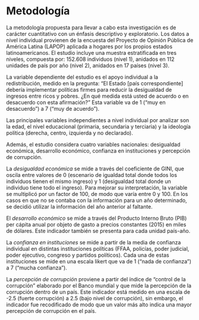 
# Metodología

La metodología propuesta para llevar a cabo esta investigación es de carácter cuantitativo con un énfasis descriptivo y exploratorio. Los datos a nivel individual provienen de la encuesta del Proyecto de Opinión Pública de América Latina (LAPOP) aplicada a hogares por los propios estados latinoamericanos. El estudio incluye una muestra estratificada en tres niveles, compuesta por: 152.608 individuos (nivel 1), anidados en 112 unidades de país por año (nivel 2), anidados en 17 países (nivel 3).

La variable dependiente del estudio es el apoyo individual a la redistribución, medido en la pregunta: “El Estado [país correspondiente] debería implementar políticas firmes para reducir la desigualdad de ingresos entre ricos y pobres. ¿En qué medida está usted de acuerdo o en desacuerdo con esta afirmación?” Esta variable va de 1 (“muy en desacuerdo”) a 7 (“muy de acuerdo”).

Las principales variables independientes a nivel individual por analizar son la edad, el nivel educacional (primaria, secundaria y terciaria) y la ideología política (derecha, centro, izquierda y no declarado).

Además, el estudio considera cuatro variables nacionales: desigualdad económica, desarrollo económico, confianza en instituciones y percepción de corrupción. 

La *desigualdad económica* se mide a través del coeficiente de GINI, que oscila entre valores de 0 (escenario de igualdad total donde todos los individuos tienen el mismo ingreso) y 1 (desigualdad total donde un individuo tiene todo el ingreso). Para mejorar su interpretación, la variable se multiplicó por un factor de 100, de modo que varía entre 0 y 100. En los casos en que no se contaba con la información para un año determinado, se decidió utilizar la información del año anterior al faltante. 

El *desarrollo económico* se mide a través del Producto Interno Bruto (PIB) per cápita anual por objeto de gasto a precios constantes (2015) en miles de dólares. Este indicador también se presenta para cada unidad país-año.

La *confianza en instituciones* se mide a partir de la media de confianza individual en distintas instituciones políticas (FFAA, policías, poder judicial, poder ejecutivo, congreso y partidos políticos). Cada una de estas instituciones se mide en una escala likert que va de 1 (“nada de confianza”) a 7 (“mucha confianza”).

La *percepción de corrupción* proviene a partir del índice de "control de la corrupción" elaborado por el Banco mundial y que mide la percepción de la corrupción dentro de un país. Este indicador está medido en una escala de -2.5 (fuerte corrupción) a 2.5 (bajo nivel de corrupción), sin embargo, el indicador fue recodificado de modo que un valor más alto indica una mayor percepción de corrupción en el país.



